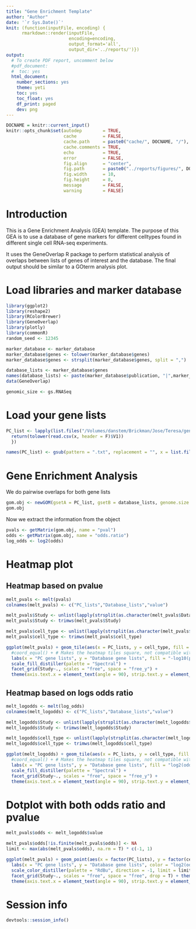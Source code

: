 ```yaml
---
title: "Gene Enrichment Template"
author: "Author"
date: '`r Sys.Date()`'
knit: (function(inputFile, encoding) { 
      rmarkdown::render(inputFile,
                        encoding=encoding,
                        output_format='all',
                        output_dir='../reports/')})
output:
  # To create PDF report, uncomment below
  #pdf_document:
  #  toc: yes
  html_document:
    number_sections: yes
    theme: yeti
    toc: yes
    toc_float: yes
    df_print: paged
    dev: png
---
```


```r
DOCNAME = knitr::current_input()
knitr::opts_chunk$set(autodep        = TRUE,
                      cache          = FALSE,
                      cache.path     = paste0("cache/", DOCNAME, "/"),
                      cache.comments = TRUE,
                      echo           = TRUE,
                      error          = FALSE,
                      fig.align      = "center",
                      fig.path       = paste0("../reports/figures/", DOCNAME, "/"),
                      fig.width      = 10,
                      fig.height     = 8,
                      message        = FALSE,
                      warning        = FALSE)
```

# Introduction
This is a Gene Enrichment Analysis (GEA) template. The purpose of this GEA is to use a database of gene markers for different celltypes found in different single cell RNA-seq experiments.

It uses the GeneOverlap R package to perform statistical analysis of overlaps between lists of genes of interest and the database. The final output should be similar to a GOterm analysis plot.

# Load libraries and marker database

```r
library(ggplot2)
library(reshape2)
library(RColorBrewer)
library(GeneOverlap)
library(plotly)
library(commonR)
random_seed <- 12345

marker_database <- marker_database
marker_database$genes <- tolower(marker_database$genes)
marker_database$genes <- strsplit(marker_database$genes, split = ",")

database_lists <- marker_database$genes
names(database_lists) <- paste(marker_database$publication, "|",marker_database$cluster)
data(GeneOverlap)

genomic_size <- gs.RNASeq
```

# Load your gene lists
```r
PC_list <- lapply(list.files("/Volumes/danstem/Brickman/Jose/Teresa/gene_ranking/data/pc_genes", full.names = T), FUN = function(x){
  return(tolower(read.csv(x, header = F)$V1))
  })

names(PC_list) <- gsub(pattern = ".txt", replacement = "", x = list.files("/Volumes/danstem/Brickman/Jose/Teresa/gene_ranking/data/pc_genes/"))
```


# Gene Enrichment Analysis

We do pairwise overlaps for both gene lists
```r
gom.obj <- newGOM(gsetA = PC_list, gsetB = database_lists, genome.size = genomic_size)
gom.obj
```

Now we extract the information from the object
```r
pvals <- getMatrix(gom.obj, name = "pval")
odds <- getMatrix(gom.obj, name = "odds.ratio")
log_odds <- log2(odds)
```

# Heatmap plot

## Heatmap based on pvalue

```r
melt_pvals <- melt(pvals)
colnames(melt_pvals) <- c("PC_lists","Database_lists","value")

melt_pvals$Study <- unlist(lapply(strsplit(as.character(melt_pvals$Database_lists), split =  "|", fixed = T), "[", 1))
melt_pvals$Study <- trimws(melt_pvals$Study)

melt_pvals$cell_type <- unlist(lapply(strsplit(as.character(melt_pvals$Database_lists), split =  "|", fixed = T), "[", 2))
melt_pvals$cell_type <- trimws(melt_pvals$cell_type)
```

```r
ggplot(melt_pvals) + geom_tile(aes(x = PC_lists, y = cell_type, fill = -log10(value)), color = "white") + 
  #coord_equal() + # Makes the heatmap tiles square, not compatible with facet_grid
  labs(x = "PC gene lists", y = "Database gene lists", fill = "-log10(p-value)") +
  scale_fill_distiller(palette = "Spectral") +
  facet_grid(Study~., scales = "free", space = "free_y") +
  theme(axis.text.x = element_text(angle = 90), strip.text.y = element_text(angle = 0)) 
```

## Heatmap based on logs odds ratio

```r
melt_logodds <- melt(log_odds)
colnames(melt_logodds) <- c("PC_lists","Database_lists","value")

melt_logodds$Study <- unlist(lapply(strsplit(as.character(melt_logodds$Database_lists), split =  "|", fixed = T), "[", 1))
melt_logodds$Study <- trimws(melt_logodds$Study)

melt_logodds$cell_type <- unlist(lapply(strsplit(as.character(melt_logodds$Database_lists), split =  "|", fixed = T), "[", 2))
melt_logodds$cell_type <- trimws(melt_logodds$cell_type)
```

```r
ggplot(melt_logodds) + geom_tile(aes(x = PC_lists, y = cell_type, fill = -log10(value)), color = "white") + 
  #coord_equal() + # Makes the heatmap tiles square, not compatible with facet_grid
  labs(x = "PC gene lists", y = "Database gene lists", fill = "log2(odds ratio)") +
  scale_fill_distiller(palette = "Spectral") +
  facet_grid(Study~., scales = "free", space = "free_y") +
  theme(axis.text.x = element_text(angle = 90), strip.text.y = element_text(angle = 0))
```

# Dotplot with both odds ratio and pvalue

```r
melt_pvals$odds <- melt_logodds$value
```

```r
melt_pvals$odds[!is.finite(melt_pvals$odds)] <- NA
limit <- max(abs(melt_pvals$odds), na.rm = T) * c(-1, 1)

ggplot(melt_pvals) + geom_point(aes(x = factor(PC_lists), y = factor(cell_type), color = odds, size = -log10(value) )) + 
  labs(x = "PC gene lists", y = "Database gene lists", color = "log2(odds ratio)", size = "-log10(p-value)") +
  scale_color_distiller(palette = "RdBu", direction = -1, limit = limit) + scale_size_continuous(range = c(1,5)) +
  facet_grid(Study~., scales = "free", space = "free", drop = T) + theme_bw() + 
  theme(axis.text.x = element_text(angle = 90), strip.text.y = element_text(angle = 0))
```

# Session info

```r
devtools::session_info()
```
